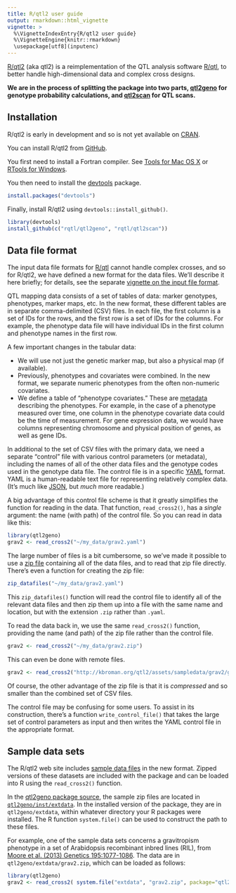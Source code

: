 ```yaml
---
title: R/qtl2 user guide
output: rmarkdown::html_vignette
vignette: >
  %\VignetteIndexEntry{R/qtl2 user guide}
  %\VignetteEngine{knitr::rmarkdown}
  \usepackage[utf8](inputenc)
---
```


[R/qtl2](http://kbroman.org/qtl2) (aka qtl2) is a reimplementation of the QTL analysis software
[R/qtl](http://www.rqtl.org), to better handle high-dimensional data
and complex cross designs.

**We are in the process of splitting the package into two parts,
  [qtl2geno](https://github.com/rqtl/qtl2geno) for genotype
  probability calculations, and
  [qtl2scan](https://github.com/rqtl/qtl2scan) for QTL scans.**


## Installation

R/qtl2 is early in development and so is not yet available on
[CRAN](http://cran.r-project.org).

You can install R/qtl2 from [GitHub](http://github.com/rqtl).

You first need to install a Fortran compiler. See
[Tools for Mac OS X](https://r.research.att.com/tools/) or
[RTools for Windows](https://cran.r-project.org/bin/windows/Rtools/).

You then need to install the
[devtools](https://github.com/hadley/devtools) package.

```r
install.packages("devtools")
```

Finally, install R/qtl2 using `devtools::install_github()`.

```r
library(devtools)
install_github(c("rqtl/qtl2geno", "rqtl/qtl2scan"))
```

## Data file format

The input data file formats for [R/qtl](http://www.rqtl.org) cannot
handle complex crosses, and so for R/qtl2, we have defined a new
format for the data files. We'll describe it here briefly; for
details, see the separate
[vignette on the input file format](input_files.html).

QTL mapping data consists of a set of tables of data: marker
genotypes, phenotypes, marker maps, etc. In the new format, these
different tables are in separate comma-delimited (CSV) files. In each
file, the first column is a set of IDs for the rows, and the first row
is a set of IDs for the columns. For example, the phenotype data file
will have individual IDs in the first column and phenotype names in
the first row.

A few important changes in the tabular data:

- We will use not just the genetic marker map, but also a physical map
  (if available).
- Previously, phenotypes and covariates were combined. In the new
  format, we separate numeric phenotypes from the often
  non-numeric covariates.
- We define a table of &ldquo;phenotype covariates.&rdquo; These are
  [metadata](http://en.wikipedia.org/wiki/Metadata) describing the
  phenotypes. For example, in the case of a phenotype measured over
  time, one column in the phenotype covariate data could be the
  time of measurement. For gene expression data, we would have columns
  representing chromosome and physical position of genes, as well as
  gene IDs.

In additional to the set of CSV files with the primary data, we need a
separate &ldquo;control&rdquo; file with various control parameters
(or metadata), including the names of all of the other data files and
the genotype codes used in the genotype data file. The control file is
in a specific [YAML](http://www.yaml.org) format. YAML is a
human-readable text file for representing relatively complex
data. (It's much like [JSON](http://json.org), but _much_ more
readable.)

A big advantage of this control file scheme is that it greatly
simplifies the function for reading in the data. That function,
`read_cross2()`, has a _single_ argument: the name (with path) of the
control file. So you can read in data like this:

```r
library(qtl2geno)
grav2 <- read_cross2("~/my_data/grav2.yaml")
```

The large number of files is a bit cumbersome, so we've made it
possible to use a
[zip file](http://en.wikipedia.org/wiki/Zip_(file_format)) containing
all of the data files, and to read that zip file directly. There's even a
function for creating the zip file:

```r
zip_datafiles("~/my_data/grav2.yaml")
```

This `zip_datafiles()` function will read the control file to identify
all of the relevant data files and then zip them up into a file with
the same name and location, but with the extension `.zip` rather than
`.yaml`.

To read the data back in, we use the same `read_cross2()` function,
providing the name (and path) of the zip file rather than the control
file.

```r
grav2 <- read_cross2("~/my_data/grav2.zip")
```

This can even be done with remote files.

```r
grav2 <- read_cross2("http://kbroman.org/qtl2/assets/sampledata/grav2/grav2.zip")
```

Of course, the other advantage of the zip file is that it is
_compressed_ and so smaller than the combined set of CSV files.

The control file may be confusing for some users. To assist in its
construction, there's a function `write_control_file()` that takes the
large set of control parameters as input and then writes the YAML
control file in the appropriate format.

## Sample data sets

The R/qtl2 web site includes
[sample data files](http://kbroman.org/qtl2/pages/sampledata.html) in
the new format. Zipped versions of these datasets are included with
the package and can be loaded into R using the `read_cross2()`
function.

In the [qtl2geno package source](https://github.com/rqtl/qtl2geno), the sample
zip files are
located in
[`qtl2geno/inst/extdata`](https://github.com/rqtl/qtl2geno/tree/master/inst/extdata).
In the installed version of the package, they are in `qtl2geno/extdata`,
within whatever directory your R packages were installed. The R
function `system.file()` can be used to construct the path to these
files.

For example, one of the sample data sets concerns a gravitropism
phenotype in a set of Arabidopsis recombinant inbred lines (RIL), from
[Moore et al. (2013) Genetics 195:1077-1086](http://www.genetics.org/content/195/3/1077.abstract).
The data are in `qtl2geno/extdata/grav2.zip`, which can be loaded as
follows:

```r
library(qtl2geno)
grav2 <- read_cross2( system.file("extdata", "grav2.zip", package="qtl2geno") )
```
